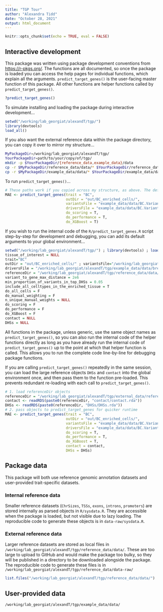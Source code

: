 ```yaml
---
title: "TGP Tour"
author: "Alexandra Tidd"
date: "October 28, 2021"
output: html_document
---
```


```r
knitr::opts_chunk$set(echo = TRUE, eval = FALSE)
```

## Interactive development
This package was written using package development conventions from <https://r-pkgs.org/>. 
The functions are all documented, so once the package is loaded you can access the help pages for individual functions, which explain all the arguments. `predict_target_genes()` is the user-facing master function of this package. All other functions are helper functions called by `predict_target_genes()`.
```r
?predict_target_genes()
```

To simulate installing and loading the package during interactive development...
```r
setwd("/working/lab_georgiat/alexandT/tgp/")
library(devtools)
load_all()
```

If you also want the external reference data within the package directory, you can copy it over to mirror my structure...
```bash
MyPackageDir=/working/lab_georgiat/alexandT/tgp/
YourPackageDir=path/to/your/copy/of/tgp/
mkdir -p $YourPackageDir/{reference_data,example_data}/data
cp -r $MyPackageDir/reference_data/data/* $YourPackageDir/reference_data/data/
cp -r $MyPackageDir/example_data/data/* $YourPackageDir/example_data/data/
```

To run `predict_target_genes()`...
```r
# These paths work if you copied across my structure, as above. The default paths are full paths to my files, so should work the same.
MAE <- predict_target_genes(trait = "BC",
                            outDir = "out/BC_enriched_cells/",
                            variantsFile = "example_data/data/BC.VariantList.bed",
                            driversFile = "example_data/data/BC.VariantList.bed",
                            do_scoring = T,
                            do_performance = T,
                            do_XGBoost = T)
```

If you wish to run the internal code of the `R/predict_target_genes.R` script step-by-step for development and debugging, you can add its default arguments to your global environment...
```r
setwd("/working/lab_georgiat/alexandT/tgp/") ; library(devtools) ; load_all() 
tissue_of_interest = NULL 
trait="BC" 
outDir = "out/BC_enriched_cells/" ; variantsFile="/working/lab_georgiat/alexandT/tgp/example_data/data/BC.VariantList.bed" 
driversFile = "/working/lab_georgiat/alexandT/tgp/example_data/data/breast_cancer_drivers_2021.txt" 
referenceDir = "/working/lab_georgiat/alexandT/tgp/reference_data/data/" 
variant_to_gene_max_distance = 2e6 
min_proportion_of_variants_in_top_DHSs = 0.05 
include_all_celltypes_in_the_enriched_tissue = T 
do_all_cells = F 
do_manual_weighting = F 
n_unique_manual_weights = NULL 
do_scoring = F 
do_performance = F 
do_XGBoost = F 
contact = NULL 
DHSs = NULL
```
All functions in the package, unless generic, use the same object names as `predict_target_genes()`, so you can also run the internal code of the helper functions directly as long as you have already run the internal code of `predict_target_genes()` up to the point at which that helper function is called. This allows you to run the complete code line-by-line for debugging package functions.

If you are calling `predict_target_genes()` repeatedly in the same session, you can load the large reference objects `DHSs` and `contact` into the global environment once, and then pass them to the function pre-loaded. This prevents redundant re-loading with each call to `predict_target_genes()`.
```r
# 1. load referenceDir objects
referenceDir = "/working/lab_georgiat/alexandT/tgp/external_data/reference/"
contact <- readRDS(paste0(referenceDir, "contact/contact.rda"))
DHSs <- readRDS(paste0(referenceDir, "DHSs/DHSs.rda"))
# 2. pass objects to predict_target_genes for quicker runtime
MAE <- predict_target_genes(trait = "BC",
                            outDir = "out/BC_enriched_cells/",
                            variantsFile = "example_data/data/BC.VariantList.bed",
                            driversFile = "example_data/data/BC.VariantList.bed",
                            do_scoring = T,
                            do_performance = T,
                            do_XGBoost = T,
                            contact = contact,
                            DHSs = DHSs)
```

## Package data
This package will both use reference genomic annotation datasets and user-provided trait-specific datasets.

### Internal reference data
Smaller reference datasets (`ChrSizes`, `TSSs`, `exons`, `introns`, `promoters`) are stored internally as parsed objects in `R/sysdata.R`. They are accessible when the package is loaded, but not visible due to lazy loading. The reproducible code to generate these objects is in `data-raw/sysdata.R`.

### External reference data
Larger reference datasets are stored as local files in  `/working/lab_georgiat/alexandT/tgp/reference_data/data/`. These are too large to upload to GitHub and would make the package too bulky, so they will be published in a directory to be downloaded alongside the package. The reproducible code to generate these files is in `/working/lab_georgiat/alexandT/tgp/reference_data/data-raw/`
```r
list.files("/working/lab_georgiat/alexandT/tgp/reference_data/data/")
```
## User-provided data
`/working/lab_georgiat/alexandT/tgp/example_data/data/`
  